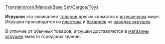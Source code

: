 [[Translation:en/Manual/Base Set/Cargos/Toys]]

{{ru/Manual/Base Set/Cargos/Груз| груз=Игрушки
| изображение=en/Manual/Base Set/ToyFactory.png
| производит=[[ru/Manual/Base Set/Industries/Завод игрушек|Завод игрушек]]
| принимает=[[ru/Manual/Base Set/Industries/Магазин игрушек|Магазин игрушек]]
}}

'''Игрушки''' это эквивалент [[ru/Manual/Base Set/Cargos/Товары|товаров]] других климатов в [[ru/Manual/Климат|игрушечном]] мире. Игрушки производятся из [[ru/Manual/Base Set/Cargos/Пластик|пластика]] и [[ru/Manual/Base Set/Cargos/Батарейки|батареек]] на [[ru/Manual/Base Set/Industries/Завод игрушек|заводах игрушек]].

В отличие от обычных товаров, игрушки доставляются в [[ru/Manual/Base Set/Industries/Магазин игрушек|магазины игрушек]] вместо городских зданий.